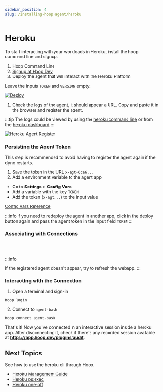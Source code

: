 ```yaml
---
sidebar_position: 4
slug: /installing-hoop-agent/heroku
---
```



# Heroku

To start interacting with your workloads in Heroku, install the hoop command line and signup.

1. Hoop Command Line
2. [Signup at Hoop Dev](https://app.hoop.dev)
3. Deploy the agent that will interact with the Heroku Platform

Leave the inputs `TOKEN` and `VERSION` empty.

[![Deploy](https://www.herokucdn.com/deploy/button.svg)](https://heroku.com/deploy?template=https://github.com/hoophq/heroku-hoop-agent)

1. Check the logs of the agent, it should appear a URL. Copy and paste it in the browser and register the agent.

:::tip
The logs could be viewed by using the [heroku command line](https://devcenter.heroku.com/articles/logging#view-logs) or from the [heroku dashboard](https://devcenter.heroku.com/articles/logging#view-logs-with-the-heroku-dashboard)
:::

![Heroku Agent Register](https://hoopartifacts.s3.amazonaws.com/screenshots/9-heroku-logs-agent-register.png)

### Persisting the Agent Token

This step is recommended to avoid having to register the agent again if the dyno restarts.

1. Save the token in the URL `x-agt-6ce6...`
2. Add a environment variable to the agent app

- Go to **Settings** > **Config Vars**
- Add a variable with the key `TOKEN`
- Add the token (`x-agt...`) to the input value

[Config Vars Reference](https://devcenter.heroku.com/articles/config-vars)

:::info
If you need to redeploy the agent in another app, click in the deploy button again and pass the agent token in the input field `TOKEN`
:::

### Associating with Connections

<ConnectOnHoopButton text='CREATE CONNECTION'
  url="https://app.hoop.dev/connections/command-line/new?data=eyJuYW1lIjoiYWdlbnQtYmFzaCIsInR5cGUiOiJjb21tYW5kLWxpbmUiLCJjb21tYW5kIjpbIi9iaW4vYmFzaCJdLCAiYWdlbnRfaWQiOiAiIn0="
/>
<br /><br />

:::info

If the registered agent doesn't appear, try to refresh the webapp.
:::

### Interacting with the Connection

1. Open a terminal and sign-in

```shell
hoop login
```

2. Connect to `agent-bash`

```shell
hoop connect agent-bash
```

That's it! Now you've connected in an interactive session inside a heroku app.
After disconnecting it, check if there's any recorded session available at **https://app.hoop.dev/plugins/audit**.

## Next Topics

See how to use the heroku cli through Hoop.

- [Heroku Management Guide](../tutorials/heroku-exec.mdx)
- [Heroku ps:exec](../usecases/heroku-psexec.mdx)
- [Heroku one-off](../usecases/heroku-oneoff.mdx)
